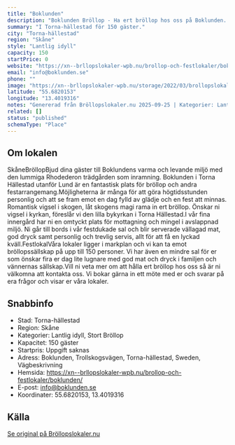 ```yaml
---
title: "Boklunden"
description: "Boklunden Bröllop - Ha ert bröllop hos oss på Boklunden. Se vår fina Bröllopslokal. Skicka gärna en förfrågan så hjälper vi Er!"
summary: "I Torna-hällestad för 150 gäster."
city: "Torna-hällestad"
region: "Skåne"
style: "Lantlig idyll"
capacity: 150
startPrice: 0
website: "https://xn--brllopslokaler-wpb.nu/brollop-och-festlokaler/boklunden/"
email: "info@boklunden.se"
phone: ""
image: "https://xn--brllopslokaler-wpb.nu/storage/2022/03/brollopslokal-lund-boklunden-2-visningsbild.webp"
latitude: "55.6820153"
longitude: "13.4019316"
notes: "Genererad från Bröllopslokaler.nu 2025-09-25 | Kategorier: Lantlig idyll, Stort Bröllop"
related: []
status: "published"
schemaType: "Place"
---
```


## Om lokalen

SkåneBröllopBjud dina gäster till Boklundens varma och levande miljö med den lummiga Rhodederon trädgården som inramning. Boklunden i Torna Hällestad utanför Lund är en fantastisk plats för bröllop och andra festarrangemang.Möjligheterna är många för att göra högtidsstunden personlig och att se fram emot en dag fylld av glädje och en fest att minnas. Romantisk vigsel i skogen, låt skogens magi rama in ert bröllop. Önskar ni vigsel i kyrkan, föreslår vi den lilla bykyrkan i Torna Hällestad.I vår fina innergård har ni en omtyckt plats för mottagning och mingel i avslappnad miljö. Ni går till bords i vår festdukade sal och blir serverade vällagad mat, god dryck samt personlig och trevlig servis, allt för att få en lyckad kväll.FestlokalVåra lokaler ligger i markplan och vi kan ta emot bröllopssällskap på upp till 150 personer. Vi har även en mindre sal för er som önskar fira er dag lite lugnare med god mat och dryck i familjen och vännernas sällskap.Vill ni veta mer om att hålla ert bröllop hos oss så är ni välkomna att kontakta oss. Vi bokar gärna in ett möte med er och svarar på era frågor och visar er våra lokaler.

## Snabbinfo

- Stad: Torna-hällestad
- Region: Skåne
- Kategorier: Lantlig idyll, Stort Bröllop
- Kapacitet: 150 gäster
- Startpris: Uppgift saknas
- Adress: Boklunden, Trollskogsvägen, Torna-hällestad, Sweden, Vägbeskrivning
- Hemsida: https://xn--brllopslokaler-wpb.nu/brollop-och-festlokaler/boklunden/
- E-post: info@boklunden.se
- Koordinater: 55.6820153, 13.4019316

## Källa

[Se original på Bröllopslokaler.nu](https://xn--brllopslokaler-wpb.nu/brollop-och-festlokaler/boklunden/)
